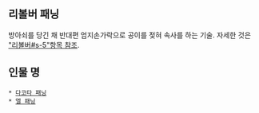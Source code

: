 == 리볼버 패닝 ==

방아쇠를 당긴 채 반대편 엄지손가락으로 공이를 젖혀 속사를 하는 기술. 자세한 것은 [["리볼버#s-5"항목 참조]].

== 인물 명 ==

 * [[다코타 패닝]]
 * [[엘 패닝]]
